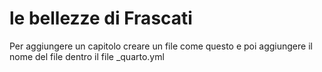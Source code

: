 # le bellezze di Frascati

Per aggiungere un capitolo creare un file come questo e poi aggiungere il nome del file dentro il file _quarto.yml